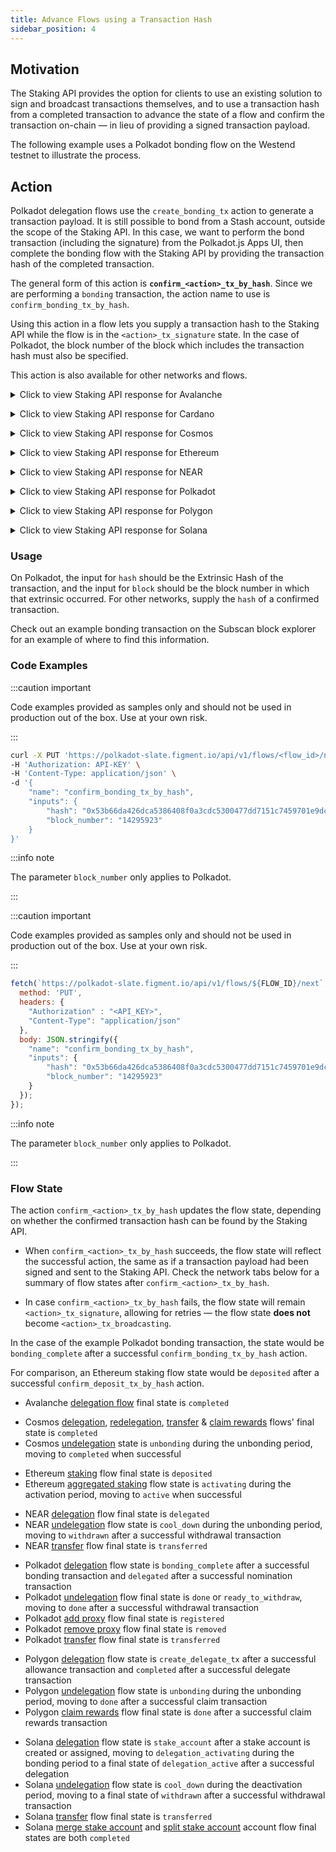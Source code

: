 ```yaml
---
title: Advance Flows using a Transaction Hash
sidebar_position: 4
---
```



## Motivation

The Staking API provides the option for clients to use an existing solution to sign and broadcast transactions themselves,
and to use a transaction hash from a completed transaction to advance the state of a flow and confirm the transaction on-chain &mdash; in lieu of providing a signed transaction payload.

The following example uses a Polkadot bonding flow on the Westend testnet to illustrate the process.

## Action

Polkadot delegation flows use the `create_bonding_tx` action to generate a transaction payload.
It is still possible to bond from a Stash account, outside the scope of the Staking API.
In this case, we want to perform the bond transaction (including the signature) from the Polkadot.js Apps UI,
then complete the bonding flow with the Staking API by providing the transaction hash of the completed transaction.

The general form of this action is **`confirm_<action>_tx_by_hash`**.
Since we are performing a `bonding` transaction, the action name to use is `confirm_bonding_tx_by_hash`.

Using this action in a flow lets you supply a transaction hash to the Staking API while the flow is in the `<action>_tx_signature` state.
In the case of Polkadot, the block number of the block which includes the transaction hash must also be specified.

This action is also available for other networks and flows.

<Tabs><TabItem value="avax" label="Avalanche">

<details>
  <summary>Click to view Staking API response for Avalanche</summary>

```json {3,7,10} title="Partial response for create_delegate_tx (... indicates where response was trimmed)"
{
  "id": "9eb608e0-4453-46ca-aa81-795e2100bf59",
  "state": "delegate_tx_signature",
  "actions": [
    ...
    {
      "name": "confirm_delegate_tx_by_hash",
      "inputs": [
        {
          "name": "hash",
          "display": "Hash",
          "description": "",
          "type": "string",
          "validations": [
            {
              "type": "presence",
              "options": {}
            }
          ],
          "array": false,
          "default_value": null
        }
      ]
    }
  ],
  ...
  "network_code": "avalanche",
  "chain_code": "testnet",
  "created_at": "2023-01-10T22:10:26.800Z",
  "updated_at": "2023-01-10T22:28:19.348Z"
}
```

</details>

</TabItem><TabItem value="ada" label="Cardano">

<details>
  <summary>Click to view Staking API response for Cardano</summary>

```json {3,7,10} title="Partial response for create_delegate_tx (... indicates where response was trimmed)"
{
  "id": "a766231b-c29a-4749-ade5-97ce22b8c3e6",
  "state": "delegate_tx_signature",
  "actions": [
    ...
    {
      "name": "confirm_delegate_tx_by_hash",
      "inputs": [
        {
          "name": "hash",
          "display": "Hash",
          "description": "",
          "type": "string",
          "validations": [
            {
              "type": "presence",
              "options": {}
            }
          ],
          "array": false,
          "default_value": null
        }
      ]
    }
  ],
  ...
  "network_code": "cardano",
  "chain_code": "preprod",
  "created_at": "2023-01-10T22:10:26.800Z",
  "updated_at": "2023-01-10T22:28:19.348Z"
}
```

</details>

</TabItem><TabItem value="atom" label="Cosmos">

<details>
  <summary>Click to view Staking API response for Cosmos</summary>

```json {3,7,10} title="Partial response for create_delegate_tx (... indicates where response was trimmed)"
{
  "id": "a766231b-c29a-4749-ade5-97ce22b8c3e6",
  "state": "delegate_tx_signature",
  "actions": [
    ...
    {
      "name": "confirm_delegate_tx_by_hash",
      "inputs": [
        {
          "name": "hash",
          "display": "Hash",
          "description": "",
          "type": "string",
          "validations": [
            {
              "type": "presence",
              "options": {}
            }
          ],
          "array": false,
          "default_value": null
        }
      ]
    }
  ],
  ...
  "network_code": "cosmos",
  "chain_code": "testnet",
  "created_at": "2023-01-10T22:10:26.800Z",
  "updated_at": "2023-01-10T22:28:19.348Z"
}
```

</details>

</TabItem><TabItem value="eth" label="Ethereum">

<details>
  <summary>Click to view Staking API response for Ethereum</summary>

```json {3,7,10} title="Partial response for create_deposit_tx (... indicates where response was trimmed)"
{
  "id": "ab4c3708-18a0-4594-ba11-a980be1b1968",
  "state": "deposit_tx_signature",
  "actions": [
    ...
    {
      "name": "confirm_deposit_tx_by_hash",
      "inputs": [
        {
          "name": "hash",
          "display": "Hash",
          "description": "",
          "type": "string",
          "validations": [
            {
              "type": "presence",
              "options": {}
            }
          ],
          "array": false,
          "default_value": null
        }
      ]
    }
  ],
  ...
  "network_code": "ethereum",
  "chain_code": "goerli",
  "created_at": "2023-01-10T22:10:26.800Z",
  "updated_at": "2023-01-10T22:28:19.348Z"
}
```

</details>

</TabItem><TabItem value="near" label="NEAR">

  <details>
  <summary>Click to view Staking API response for NEAR</summary>

```json {3,7,10} title="Partial response for create_delegate_tx (... indicates where response was trimmed)"
{
  "id": "1028b6e5-235a-4545-a0c0-49ee65b744d8",
  "state": "delegate_tx_signature",
  "actions": [
    ...
    {
      "name": "confirm_delegate_tx_by_hash",
      "inputs": [
        {
          "name": "hash",
          "display": "Hash",
          "description": "",
          "type": "string",
          "validations": [
            {
              "type": "presence",
              "options": {}
            }
          ],
          "array": false,
          "default_value": null
        }
      ]
    }
  ],
  ...
  "network_code": "near",
  "chain_code": "testnet",
  "created_at": "2023-01-10T22:10:26.800Z",
  "updated_at": "2023-01-10T22:28:19.348Z"
}
```

</details>

</TabItem><TabItem value="dot" label="Polkadot" default>

<details>
  <summary>Click to view Staking API response for Polkadot</summary>

```json {3,7,10,24} title="Partial response for create_bonding_tx (... indicates where response was trimmed)"
{
  "id": "3ace9f6b-7298-4fc7-b780-f2c3ea521784",
  "state": "bonding_tx_signature",
  "actions": [
    ...
    {
      "name": "confirm_bonding_tx_by_hash",
      "inputs": [
        {
          "name": "hash",
          "display": "Hash",
          "description": "",
          "type": "string",
          "validations": [
            {
              "type": "presence",
              "options": {}
            }
          ],
          "array": false,
          "default_value": null
        },
        {
          "name": "block_number",
          "display": "Block Number",
          "description": "",
          "type": "integer",
          "validations": [],
          "array": false,
          "default_value": null
        }
      ]
    }
  ],
  ...
  "network_code": "polkadot",
  "chain_code": "westend",
  "created_at": "2023-01-20T22:10:26.800Z",
  "updated_at": "2023-01-20T22:28:19.348Z"
}
```

</details>

</TabItem><TabItem value="matic" label="Polygon">

<details>
  <summary>Click to view Staking API response for Polygon</summary>

```json {3,7,10} title="Partial response for create_delegate_tx (... indicates where response was trimmed)"
{
  "id": "d2aa7d3a-21f9-4e88-a774-c3f5ba878c6d",
  "state": "delegate_tx_signature",
  "actions": [
    ...
    {
      "name": "confirm_delegate_tx_by_hash",
      "inputs": [
        {
          "name": "hash",
          "display": "Hash",
          "description": "",
          "type": "string",
          "validations": [
            {
              "type": "presence",
              "options": {}
            }
          ],
          "array": false,
          "default_value": null
        }
      ]
    }
  ],
  ...
  "network_code": "polygon",
  "chain_code": "testnet",
  "created_at": "2023-01-10T22:10:26.800Z",
  "updated_at": "2023-01-10T22:28:19.348Z"
}
```

</details>

</TabItem><TabItem value="sol" label="Solana">

<details>
  <summary>Click to view Staking API response for Solana</summary>

```json {3,7,10} title="Partial response for create_delegate_tx (... indicates where response was trimmed)"
{
  "id": "2702363a-0b90-4aea-9e70-af8e30e442a8",
  "state": "delegate_tx_signature",
  "actions": [
    ...
    {
      "name": "confirm_delegate_tx_by_hash",
      "inputs": [
        {
          "name": "hash",
          "display": "Hash",
          "description": "",
          "type": "string",
          "validations": [
            {
              "type": "presence",
              "options": {}
            }
          ],
          "array": false,
          "default_value": null
        }
      ]
    }
  ],
  ...
  "network_code": "solana",
  "chain_code": "devnet",
  "created_at": "2023-01-10T22:10:26.800Z",
  "updated_at": "2023-01-10T22:28:19.348Z"
}
```

</details>

</TabItem></Tabs>

### Usage

On Polkadot, the input for `hash` should be the Extrinsic Hash of the transaction, and the input for `block`
should be the block number in which that extrinsic occurred. For other networks, supply the `hash` of a confirmed transaction.

Check out an <Link to="https://westend.subscan.io/extrinsic/0x53b66da426dca5386408f0a3cdc5300477dd7151c7459701e9dcbbf0fa0b07c8">example bonding transaction</Link>
on the Subscan block explorer for an example of where to find this information.

### Code Examples

<Tabs><TabItem value="curl_wh" label="curl">

:::caution important

Code examples provided as samples only and should not be used in production out of the box. Use at your own risk.

:::

```bash title="Example PUT /api/v1/flows/<flow_id>/next"
curl -X PUT 'https://polkadot-slate.figment.io/api/v1/flows/<flow_id>/next' \
-H 'Authorization: API-KEY' \
-H 'Content-Type: application/json' \
-d '{
    "name": "confirm_bonding_tx_by_hash",
    "inputs": {
        "hash": "0x53b66da426dca5386408f0a3cdc5300477dd7151c7459701e9dcbbf0fa0b07c8",
        "block_number": "14295923"
    }
}'
```

:::info note

The parameter `block_number` only applies to Polkadot.

:::

</TabItem><TabItem value="js_wh" label="JavaScript">

:::caution important

Code examples provided as samples only and should not be used in production out of the box. Use at your own risk.

:::

```js title="Example PUT /api/v1/flows/<flow_id>/next"
fetch(`https://polkadot-slate.figment.io/api/v1/flows/${FLOW_ID}/next`, {
  method: 'PUT',
  headers: {
    "Authorization" : "<API_KEY>",
    "Content-Type": "application/json"
  },
  body: JSON.stringify({
    "name": "confirm_bonding_tx_by_hash",
    "inputs": {
        "hash": "0x53b66da426dca5386408f0a3cdc5300477dd7151c7459701e9dcbbf0fa0b07c8",
        "block_number": "14295923"
    }
  });
});
```

:::info note

The parameter `block_number` only applies to Polkadot.

:::

</TabItem></Tabs>

### Flow State

The action `confirm_<action>_tx_by_hash` updates the flow state, depending on whether the confirmed transaction hash can be found by the Staking API.

- When `confirm_<action>_tx_by_hash` succeeds, the flow state will reflect the successful action, the same as if a transaction payload had been signed
  and sent to the Staking API. Check the network tabs below for a summary of flow states after `confirm_<action>_tx_by_hash`.

- In case `confirm_<action>_tx_by_hash` fails, the flow state will remain `<action>_tx_signature`, allowing for retries &mdash; the flow state **does not** become `<action>_tx_broadcasting`.

In the case of the example Polkadot bonding transaction, the state would be `bonding_complete` after a successful `confirm_bonding_tx_by_hash` action.

For comparison, an Ethereum staking flow state would be `deposited` after a successful `confirm_deposit_tx_by_hash` action.

<Tabs><TabItem value="avax" label="Avalanche">

- Avalanche [delegation flow](avalanche/delegate/submit-signed-delegate-transaction) final state is `completed`

</TabItem><TabItem value="atom" label="Cosmos">

- Cosmos [delegation](cosmos/delegate/submit-signed-delegate-transaction),
  [redelegation](cosmos/redelegate/submit-signed-redelegate-transaction),
  [transfer](cosmos/transfer/submit-signed-transfer-transaction) &
  [claim rewards](cosmos/claim-rewards/submit-signed-claim-rewards-transaction) flows&apos; final state is `completed`
- Cosmos [undelegation](cosmos/undelegate/submit-signed-undelegate-transaction) state is `unbonding` during the unbonding period, moving to `completed` when successful

</TabItem><TabItem value="eth" label="Ethereum">

- Ethereum [staking](ethereum/staking/submit-signed-deposit-transaction) flow final state is `deposited`
- Ethereum [aggregated staking](ethereum/aggregated-staking/submit-signed-aggregated-deposit-transaction) flow state is `activating` during the activation period, moving to `active` when successful

</TabItem><TabItem value="near" label="NEAR">

- NEAR [delegation](near/delegate/submit-signed-delegate-transaction) flow final state is `delegated`
- NEAR [undelegation](near/undelegate/submit-signed-undelegate-transaction) flow state is `cool_down` during the unbonding period, moving to `withdrawn` after a successful withdrawal transaction
- NEAR [transfer](near/transfer/submit-signed-transfer-transaction) flow final state is `transferred`

</TabItem><TabItem value="dot" label="Polkadot" default>

- Polkadot [delegation](polkadot/delegate/submit-signed-bonding-transaction) flow state is `bonding_complete` after a successful bonding transaction and `delegated` after a successful nomination transaction
- Polkadot [undelegation](polkadot/undelegate) flow final state is `done` or `ready_to_withdraw`, moving to `done` after a successful withdrawal transaction
- Polkadot [add proxy](polkadot/add-staking-proxy/submit-signed-add-proxy-transaction) flow final state is `registered`
- Polkadot [remove proxy](polkadot/remove-staking-proxy/submit-signed-remove-proxy-transaction) flow final state is `removed`
- Polkadot [transfer](polkadot/transfer/submit-signed-transfer-transaction) flow final state is `transferred`

</TabItem><TabItem value="matic" label="Polygon">

- Polygon [delegation](polygon/delegate/submit-signed-delegate-transaction) flow state is `create_delegate_tx` after a successful allowance transaction and `completed` after a successful delegate transaction
- Polygon [undelegation](polygon/undelegate/submit-signed-unbonding-transaction) flow state is `unbonding` during the unbonding period, moving to `done` after a successful claim transaction
- Polygon [claim rewards](polygon/claim-rewards/submit-signed-claim-rewards-transaction) flow final state is `done` after a successful claim rewards transaction

</TabItem><TabItem value="sol" label="Solana">

- Solana [delegation](solana/delegate/submit-signed-delegate-transaction) flow state is `stake_account` after a stake account is created or assigned, moving to `delegation_activating` during the bonding period to a final state of `delegation_active` after a successful delegation
- Solana [undelegation](solana/undelegate/submit-signed-deactivate-transaction) flow state is `cool_down` during the deactivation period, moving to a final state of `withdrawn` after a successful withdrawal transaction
- Solana [transfer](solana/transfer/submit-signed-transfer-transaction) flow final state is `transferred`
- Solana [merge stake account](solana/merge-stake-account/submit-signed-merge-stake-account-transaction) and [split stake account](solana/split-stake-account/submit-signed-split-stake-account-transaction) account flow final states are both `completed`

</TabItem></Tabs>
